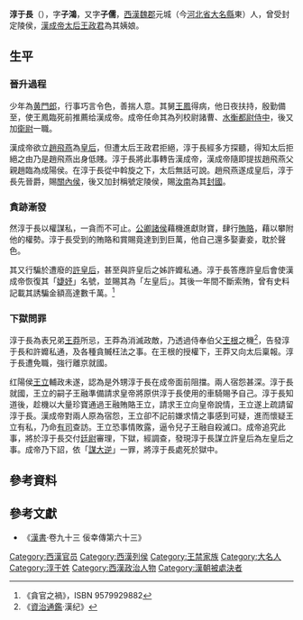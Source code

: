 {{Copy edit|time=2022-04-13T06:22:59+00:00}}
'''淳于長'''（{{bd|？||前8年||}}），字'''子鴻'''，又字'''子儒'''，[[西漢|西漢]][[魏郡|魏郡]]元城（今[[河北省|河北省]][[大名縣|大名縣]]東）人，曾受封定陵侯，[[漢成帝|漢成帝]][[太后|太后]][[王政君|王政君]]為其姨娘。<br>

== 生平 ==
=== 晉升過程 ===
少年為[[黃門侍郎|黄門郎]]，行事巧言令色，善揣人意。其舅[[王鳳|王鳳]]得病，他日夜扶持，殷勤備至，使王鳳臨死前推薦给漢成帝。成帝任命其為列校尉諸曹、[[水衡都尉|水衡都尉]][[侍中|侍中]]，後又加[[衛尉|衛尉]]一職。

漢成帝欲立[[趙飛燕|趙飛燕]]為[[皇后|皇后]]，但遭太后王政君拒絕，淳于長經多方探聽，得知太后拒絕之由乃是趙飛燕出身低賤。淳于長將此事轉告漢成帝，漢成帝隨即提拔趙飛燕父親趙臨為成陽侯。在淳于長從中斡旋之下，太后無話可說。趙飛燕遂成皇后，淳于長先晉爵，賜[[關內侯|關內侯]]，後又加封稱號定陵侯，賜[[汝南|汝南]]為其[[封國|封國]]。

=== 貪跡漸發 ===
然淳于長以權謀私，一貪而不可止。[[公卿|公卿]][[諸侯|諸侯]]藉機進獻財寶，肆行[[賄賂|賄賂]]，藉以攀附他的權勢。淳于長受到的賄賂和賞賜竟達到到巨萬，他自己還多娶妻妾，耽於聲色。

其又行騙於遭廢的[[孝成许皇后|許皇后]]，甚至與許皇后之姊許孊私通。淳于長答應許皇后會使漢成帝恢復其「[[婕妤|婕妤]]」名號，並賜其為「左皇后」。其後一年間不斷索賄，曾有史料記載其誘騙金額高達數千萬。<ref>《貪官之禍》，ISBN 9579929882</ref>

=== 下獄問罪 ===
淳于長為表兄弟[[王莽|王莽]]所忌，王莽為消滅政敵，乃透過侍奉伯父[[王根|王根]]之機<ref>《[[資治通鑑|資治通鑑]]·漢纪》</ref>，告發淳于長和許孊私通，及各種貪贓枉法之事。在王根的授權下，王莽又向太后稟報。淳于長遭免職，強行離京就國。

红陽侯[[王立_(西漢)|王立]]輔政未遂，認為是外甥淳于長在成帝面前阻擋。兩人宿怨甚深。淳于長就國，王立的嗣子王融準備請求皇帝將原供淳于長使用的車騎賜予自己。淳于長知道後，趁機以大量珍寶通過王融賄賂王立，請求王立向皇帝說情，王立遂上疏請留淳于長。漢成帝對兩人原為宿怨，王立卻不記前嫌求情之事感到可疑，進而懷疑王立有私，乃命[[有司|有司]]查訪。王立恐事情敗露，逼令兒子王融自殺滅口。成帝追究此事，將於淳于長交付[[廷尉|廷尉]]審理，下獄，經調查，發現淳于長謀立許皇后為左皇后之事。成帝乃下詔，依「[[十恶_(法律)|謀大逆]]」一罪，將淳于長處死於獄中。

== 參考資料 ==
{{reflist}}

==參考文獻==
*《[[漢書|漢書]]·卷九十三 佞幸傳第六十三》

{{DEFAULTSORT:C}}
[[Category:西漢官员|Category:西漢官员]]
[[Category:西漢列侯|Category:西漢列侯]]
[[Category:王禁家族|Category:王禁家族]]
[[Category:大名人|Category:大名人]]
[[Category:淳于姓|Category:淳于姓]]
[[Category:西漢政治人物|Category:西漢政治人物]]
[[Category:漢朝被處決者|Category:漢朝被處決者]]